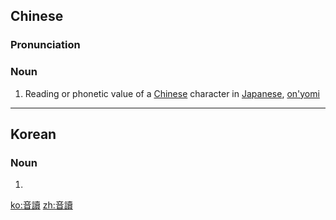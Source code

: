 {{also|訓読|音读}}
==Chinese==
{{zh-forms|s=音读}}

===Pronunciation===
{{zh-pron
|m=yīndú
|c=jam1 duk6
|cat=n
}}

===Noun===
{{zh-noun}}

# Reading or phonetic value of a [[Chinese]] character in [[Japanese]], [[on'yomi]]

----

==Korean==
{{ko-hanjatab}}

===Noun===
{{ko-noun|hj|hangeul=음독}}

# {{hanja form of|음독|reading or phonetic value of a [[hanja]] character}}

[[ko:音讀]]
[[zh:音讀]]